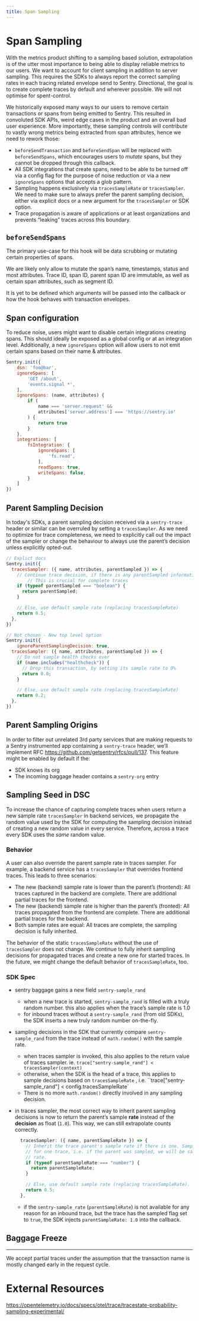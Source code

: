 ```yaml
---
title: Span Sampling
---
```


# Span Sampling

With the metrics product shifting to a sampling based solution, extrapolation is of the utter most importance to being able to display reliable metrics to our users. We want to account for client sampling in addition to server sampling.
This requires the SDKs to always report the correct sampling rates in each tracing related envelope send to Sentry.
Directional, the goal is to create complete traces by default and wherever possible. We will not optimise for spent-control.

We historically exposed many ways to our users to remove certain transactions or spans from being emitted  to Sentry. This resulted in convoluted SDK APIs, weird edge cases in the product and an overall bad user experience. More importantly, these sampling controls will contribute to vastly wrong metrics being extracted from span attributes, hence we need to rework those:

- `beforeSendTransaction` and `beforeSendSpan` will be replaced with `beforeSendSpans`, which encourages users to *mutate* spans, but they cannot be dropped through this callback.
- All SDK integrations that create spans, need to be able to be turned off via a config flag for the purpose of noise reduction or via a new `ignoreSpans` options that accepts a glob pattern.
- Sampling happens exclusively via `tracesSampleRate` or `tracesSampler`. We need to make sure to always prefer the parent sampling decision, either via explicit docs or a new argument for the `tracesSampler` or SDK option.
- Trace propagation is aware of applications or at least organizations and prevents “leaking” traces across this boundary.

## `beforeSendSpans`

The primary use-case for this hook will be data scrubbing or mutating certain properties of spans.

We are likely only allow to mutate the span’s name, timestamps, status and most attributes. Trace ID, span ID, parent span ID are immutable, as well as certain span attributes, such as segment ID.

It is yet to be defined which arguments will be passed into the callback or how the hook behaves with transaction envelopes.

## Span configuration

To reduce noise, users might want to disable certain integrations creating spans. This should ideally be exposed as a global config or at an integration level. Additionally, a new `ignoreSpans` option will allow users to not emit certain spans based on their name & attributes.

```jsx
Sentry.init({
	dsn: 'foo@bar',
	ignoreSpans: [
		'GET /about',
		'events.signal *',
	],
	ignoreSpans: (name, attributes) {
		if (
			name === 'server.request' &&
			attributes['server.address'] === 'https://sentry.io'
		) {
			return true
		}
	},
	integrations: [
		fsIntegration: {
			ignoreSpans: [
				'fs.read',
			],
			readSpans: true,
			writeSpans: false,
		}
	]
})
```

## Parent Sampling Decision

In today's SDKs, a parent sampling decision received via a `sentry-trace` header or similar can be overruled by setting a `tracesSampler`.
As we need to optimize for trace completeness, we need to explicitly call out the impact of the sampler or change the behaviour to always use the parent’s decision unless explicitly opted-out.

```jsx
// Explict docs
Sentry.init({
  tracesSampler: ({ name, attributes, parentSampled }) => {
    // Continue trace decision, if there is any parentSampled information
		// This is crucial for complete traces
    if (typeof parentSampled === "boolean") {
      return parentSampled;
    }

    // Else, use default sample rate (replacing tracesSampleRate)
    return 0.5;
  },
})

// Not chosen - New top level option
Sentry.init({
	ignoreParentSamplingDecision: true,
  tracesSampler: ({ name, attributes, parentSampled }) => {
    // Do not sample health checks ever
    if (name.includes("healthcheck")) {
      // Drop this transaction, by setting its sample rate to 0%
      return 0.0;
    }

    // Else, use default sample rate (replacing tracesSampleRate)
    return 0.2;
  },
})
```

## Parent Sampling Origins

In order to filter out unrelated 3rd party services that are making requests to a Sentry instrumented app containing a `sentry-trace` header, we’ll implement RFC https://github.com/getsentry/rfcs/pull/137. This feature might be enabled by default if the:

- SDK knows its org
- The incoming baggage header contains a `sentry-org` entry

## Sampling Seed in DSC

To increase the chance of capturing complete traces when users return a new sample rate `tracesSampler` in backend services, we propagate the random value used by the SDK for computing the sampling decision instead of creating a new random value in every service. Therefore, across a trace every SDK uses the *same* random value.

### Behavior

A user can also override the parent sample rate in traces sampler. For example, a backend service has a `tracesSampler` that overrides frontend traces. This leads to three scenarios:

- The new (backend) sample rate is lower than the parent’s (frontend): All traces captured in the backend are complete. There are additional partial traces for the frontend.
- The new (backend) sample rate is higher than the parent’s (fronted): All traces propagated from the frontend are complete. There are additional partial traces for the backend.
- Both sample rates are equal: All traces are complete, the sampling decision is fully inherited.

The behavior of the static `tracesSampleRate` without the use of `tracesSampler` does not change. We continue to fully inherit sampling decisions for propagated traces and create a new one for started traces. In the future, we might change the default behavior of `tracesSampleRate`, too. 

### SDK Spec

- sentry baggage gains a new field `sentry-sample_rand`
    - when a new trace is started, `sentry-sample_rand` is filled with a truly random number. this also applies when the trace’s sample rate is 1.0
    - for inbound traces without a `sentry-sample_rand` (from old SDKs), the SDK inserts a new truly random number on-the-fly.
- sampling decisions in the SDK that currently compare `sentry-sample_rand` from the trace instead of `math.random()` with the sample rate.
    - when traces sampler is invoked, this also applies to the return value of traces sampler. ie. `trace["sentry-sample_rand"] < tracesSampler(context)`
    - otherwise, when the SDK is the head of a trace, this applies to sample decisions based on `tracesSampleRate` , i.e. ``trace["sentry-sample_rand"] < config.tracesSampleRate`
    - There is no more `math.random()` directly involved in any sampling decision.
- in traces sampler, the most correct way to inherit parent sampling decisions is now to return the parent’s sample **rate** instead of the **decision** as float (`1.0`). This way, we can still extrapolate counts correctly.
    
    ```jsx
      tracesSampler: ({ name, parentSampleRate }) => {
        // Inherit the trace parent's sample rate if there is one. Sampling is deterministic 
        // for one trace, i.e. if the parent was sampled, we will be sampled too at the same 
        // rate.
        if (typeof parentSampleRate === "number") {
          return parentSampleRate;
        }
    
        // Else, use default sample rate (replacing tracesSampleRate).
        return 0.5;
      },
    
    ```
    
    - if the `sentry-sample_rate` (`parentSampleRate`) is not available for any reason for an inbound trace, but the trace has the sampled flag set to `true`, the SDK injects `parentSampleRate: 1.0` into the callback.

## Baggage Freeze

---

We accept partial traces under the assumption that the transaction name is mostly changed early in the request cycle.

# External Resources

https://opentelemetry.io/docs/specs/otel/trace/tracestate-probability-sampling-experimental/

